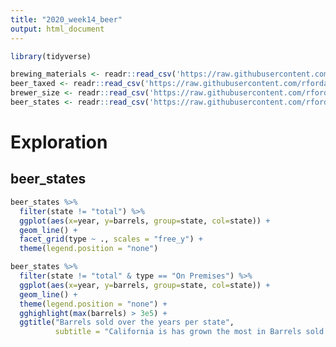 ```yaml
---
title: "2020_week14_beer"
output: html_document
---
```


```r

library(tidyverse)

brewing_materials <- readr::read_csv('https://raw.githubusercontent.com/rfordatascience/tidytuesday/master/data/2020/2020-03-31/brewing_materials.csv')
beer_taxed <- readr::read_csv('https://raw.githubusercontent.com/rfordatascience/tidytuesday/master/data/2020/2020-03-31/beer_taxed.csv')
brewer_size <- readr::read_csv('https://raw.githubusercontent.com/rfordatascience/tidytuesday/master/data/2020/2020-03-31/brewer_size.csv')
beer_states <- readr::read_csv('https://raw.githubusercontent.com/rfordatascience/tidytuesday/master/data/2020/2020-03-31/beer_states.csv')


```

# Exploration

## beer_states

```r

beer_states %>% 
  filter(state != "total") %>%
  ggplot(aes(x=year, y=barrels, group=state, col=state)) + 
  geom_line() + 
  facet_grid(type ~ ., scales = "free_y") +
  theme(legend.position = "none") 

beer_states %>% 
  filter(state != "total" & type == "On Premises") %>%
  ggplot(aes(x=year, y=barrels, group=state, col=state)) + 
  geom_line() + 
  theme(legend.position = "none") +
  gghighlight(max(barrels) > 3e5) +
  ggtitle("Barrels sold over the years per state",
          subtitle = "California is has grown the most in Barrels sold from premises")

```

